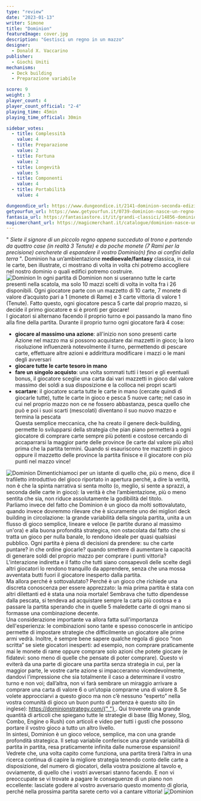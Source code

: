 ```yaml
---
type: "review"
date: "2023-01-13"
writer: Simone
title: "Dominion"
featureImage: cover.jpg
description: "Gestisci un regno in un mazzo"
designer:
  - Donald X. Vaccarino
publisher:
  - Giochi Uniti
mechanisms:
  - Deck building
  - Preparazione variabile

score: 9
weight: 3
player_count: 4
player_count_official: "2-4"
playing_time: 45min
playing_time_official: 30min

sidebar_votes:
  - title: Complessità
    value: 4
  - title: Preparazione
    value: 2
  - title: Fortuna
    value: 2
  - title: Longevità
    value: 5
  - title: Componenti
    value: 4
  - title: Portabilità
    value: 4

dungeondice_url: https://www.dungeondice.it/2141-dominion-seconda-edizione.html
getyourfun_url: https://www.getyourfun.it/0739-dominion-nasce-un-regno-giochi-di-carte.html
fantasia_url: https://fantasiastore.it/it/grandi-classici/14856-dominion-seconda-edizione-edizione-2022.html
magicmerchant_url: https://magicmerchant.it/catalogue/dominion-nasce-un-regno-seconda-edizione-52378/
---
```


<Setting>
  "
  <em>
    Siete il signore di un piccolo regno appena succeduto al trono e partendo da
    quattro case (in realtà 3 Tenute) e da poche monete (7 Rami per la
    precisione) cercherete di espandere il vostro Dominio(n) fino ai confini
    della terra
  </em>
  ". Dominion ha un’ambientazione <strong>medioevale/fantasy</strong> classica, in
  cui le carte, ben illustrate, ci mostrano di volta in volta chi potremo accogliere
  nel nostro dominio o quali edifici potremo costruire.
  <br />
</Setting>

<img src="./game1.jpg?t=1" alt="Dominion" />

<Rules>
  In ogni partita di Dominion non si useranno tutte le carte presenti nella
  scatola, ma solo 10 mazzi scelti di volta in volta fra i 26 disponibili. Ogni
  giocatore parte con un mazzetto di 10 carte, 7 monete di valore d’acquisto
  pari a 1 (monete di Rame) e 3 carte vittoria di valore 1 (Tenute). Fatto
  questo, ogni giocatore pesca 5 carte dal proprio mazzo, si decide il primo
  giocatore e si è pronti per giocare! <br />
  I giocatori si alternano facendo il proprio turno e poi passando la mano fino alla
  fine della partita. Durante il proprio turno ogni giocatore farà 4 cose:
  <br />
  <ul>
    <li>
      <strong>giocare al massimo una azione</strong>: all'inizio non sono
      presenti carte Azione nel mazzo ma si possono acquistare dai mazzetti in
      gioco; la loro risoluzione influenzerà notevolmente il turno, permettendo
      di pescare carte, effettuare altre azioni e addirittura modificare i mazzi
      o le mani degli avversari
    </li>
    <li>
      <strong>giocare tutte le carte tesoro in mano</strong>
    </li>
    <li>
      <strong>fare un singolo acquisto</strong>: una volta sommati tutti i
      tesori e gli eventuali bonus, il giocatore sceglie una carta dai vari
      mazzetti in gioco dal valore massimo dei soldi a sua disposizione e la
      colloca nei propri scarti
    </li>
    <li>
      <strong>scartare</strong>: il giocatore scarta tutte le carte in mano
      (cercate quindi di giocarle tutte), tutte le carte in gioco e pesca 5
      nuove carte; nel caso in cui nel proprio mazzo non ce ne fossero
      abbastanza, pesca quello che può e poi i suoi scarti (mescolati) diventano
      il suo nuovo mazzo e termina la pescata
      <br />
      Questa semplice meccanica, che ha creato il genere deck-building, permette
      lo svilupparsi della strategia che pian piano permetterà a ogni giocatore
      di comprare carte sempre più potenti e costose cercando di accaparrarsi la
      maggior parte delle province (le carte dal valore più alto) prima che la
      partita termini. Quando si esauriscono tre mazzetti in gioco oppure il
      mazzetto delle province la partita finisce e il giocatore con più punti
      nel mazzo vince!
    </li>
  </ul>
</Rules>

<img src="./game2.jpg?t=1" alt="Dominion" />

<Feedback>
  Dimentichiamoci per un istante di quello che, più o meno, dice il trafiletto
  introduttivo del gioco riportato in apertura perché, a dire la verità, non è
  che la spinta narrativa si senta molto (o, meglio, si sente a sprazzi, a
  seconda delle carte in gioco): la verità è che l’ambientazione, più o meno
  sentita che sia, non riduce assolutamente la godibilità del titolo. <br />
  Parliamo invece del fatto che Dominion è un gioco da molti sottovalutato, quando
  invece dovremmo rilevare che è sicuramente uno dei migliori deck building in circolazione:
  la grande variabilità della singola partita, unita a un flusso di gioco semplice,
  lineare e veloce (le partite durano al massimo un'ora) e alla buona profondità
  strategica, non ostacolata dal fatto che si tratta un gioco per nulla banale, lo
  rendono ideale per quasi qualsiasi pubblico. Ogni partita è piena di decisioni
  da prendere: su che carte puntare? in che ordine giocarle? quando smettere di aumentare
  la capacità di generare soldi del proprio mazzo per comprare i punti vittoria?
  <br />
  L'interazione indiretta e il fatto che tutti siano consapevoli delle scelte degli
  altri giocatori lo rendono tranquillo da apprendere, senza che una mossa avventata
  butti fuori il giocatore inesperto dalla partita.
  <br />
  Ma allora perché è sottovalutato? Perché è un gioco che richiede una discreta conoscenza
  per essere apprezzato: la mia prima partita è stata con altri dilettanti ed è stata
  una noia mortale! Sembrava che tutto dipendesse dalla pescata, si tendeva ad acquistare
  sempre la carta più costosa e a passare la partita sperando che in quelle 5 maledette
  carte di ogni mano si formasse una combinazione decente.
  <br />
  Una considerazione importante va allora fatta sull'importanza dell'esperienza:
  le combinazioni sono tante e spesso conoscerle in anticipo permette di impostare
  strategie che difficilmente un giocatore alle prime armi vedrà. Inoltre, è sempre
  bene sapere qualche regola di gioco “non scritta” se siete giocatori inesperti:
  ad esempio, non comprare praticamente mai le monete di rame oppure comprare solo
  azioni che potete giocare (e fidatevi: sono meno di quelle che pensate di poter
  comprare). Questo vi eviterà da una parte di giocare una partita senza strategia
  in cui, per la maggior parte, le vostre carte azione si impacceranno vicendevolmente,
  dandovi l’impressione che sia totalmente il caso a determinare il vostro turno
  e non voi; dall’altra, non vi farà sembrare un miraggio arrivare a comprare una
  carta di valore 6 o un’utopia comprarne una di valore 8. Se volete approcciarvi
  a questo gioco ma non c’è nessuno “esperto” nella vostra comunità di gioco un buon
  punto di partenza è questo sito (in inglese): <a
    href="https://dominionstrategy.com/"
    target="_blank"
  >
    https://dominionstrategy.com/{" "}
  </a>. Qui troverete una grande quantità di articoli che spiegano tutte le strategie
  di base (Big Money, Slog, Combo, Engine o Rush) con articoli e video per tutti
  i gusti che possono portare il vostro gioco a tutto un altro livello.
  <br />
  In sintesi, Dominion è un gioco veloce, semplice, ma con una grande profondità
  strategica. Il setup variabile conferisce una grande variabilità di partita in
  partita, resa praticamente infinita dalle numerose espansioni! Vedrete che, una
  volta capito come funziona, una partita tirerà l’altra in una ricerca continua
  di capire la migliore strategia tenendo conto delle carte a disposizione, del numero
  di giocatori, della vostra posizione al tavolo e, ovviamente, di quello che i vostri
  avversari stanno facendo. E non vi preoccupate se vi trovate a pagare le conseguenze
  di un piano non eccellente: lasciate godere al vostro avversario questo momento
  di gloria, perché nella prossima partita sarete certo voi a cantare vittoria!
</Feedback>

<img src="./game3.jpg?t=1" alt="Dominion" />
